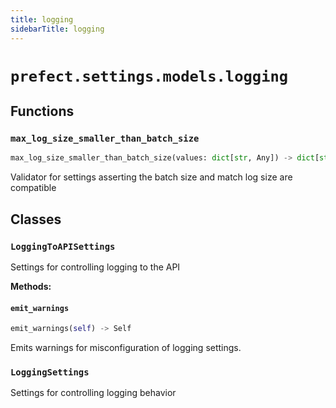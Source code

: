 ```yaml
---
title: logging
sidebarTitle: logging
---
```


# `prefect.settings.models.logging`

## Functions

### `max_log_size_smaller_than_batch_size` <sup><a href="https://github.com/PrefectHQ/prefect/blob/main/src/prefect/settings/models/logging.py#L21" target="_blank"><Icon icon="github" size="14" /></a></sup>

```python
max_log_size_smaller_than_batch_size(values: dict[str, Any]) -> dict[str, Any]
```


Validator for settings asserting the batch size and match log size are compatible


## Classes

### `LoggingToAPISettings` <sup><a href="https://github.com/PrefectHQ/prefect/blob/main/src/prefect/settings/models/logging.py#L33" target="_blank"><Icon icon="github" size="14" /></a></sup>


Settings for controlling logging to the API


**Methods:**

#### `emit_warnings` <sup><a href="https://github.com/PrefectHQ/prefect/blob/main/src/prefect/settings/models/logging.py#L81" target="_blank"><Icon icon="github" size="14" /></a></sup>

```python
emit_warnings(self) -> Self
```

Emits warnings for misconfiguration of logging settings.


### `LoggingSettings` <sup><a href="https://github.com/PrefectHQ/prefect/blob/main/src/prefect/settings/models/logging.py#L88" target="_blank"><Icon icon="github" size="14" /></a></sup>


Settings for controlling logging behavior

